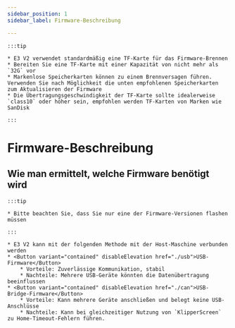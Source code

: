 ```yaml
---
sidebar_position: 1
sidebar_label: Firmware-Beschreibung

---
```




    :::tip

    * E3 V2 verwendet standardmäßig eine TF-Karte für das Firmware-Brennen
    * Bereiten Sie eine TF-Karte mit einer Kapazität von nicht mehr als `32G` vor
    * Markenlose Speicherkarten können zu einem Brennversagen führen. Verwenden Sie nach Möglichkeit die unten empfohlenen Speicherkarten zum Aktualisieren der Firmware
    * Die Übertragungsgeschwindigkeit der TF-Karte sollte idealerweise `class10` oder höher sein, empfohlen werden TF-Karten von Marken wie SanDisk

    :::

# Firmware-Beschreibung


## Wie man ermittelt, welche Firmware benötigt wird

    :::tip

    * Bitte beachten Sie, dass Sie nur eine der Firmware-Versionen flashen müssen

    :::
    
    * E3 V2 kann mit der folgenden Methode mit der Host-Maschine verbunden werden
    * <Button variant="contained" disableElevation href="./usb">USB-Firmware</Button>
        * Vorteile: Zuverlässige Kommunikation, stabil
        * Nachteile: Mehrere USB-Geräte könnten die Datenübertragung beeinflussen
    * <Button variant="contained" disableElevation href="./can">USB-Bridge-Firmware</Button>
        * Vorteile: Kann mehrere Geräte anschließen und belegt keine USB-Anschlüsse
        * Nachteile: Kann bei gleichzeitiger Nutzung von `KlipperScreen` zu Home-Timeout-Fehlern führen.